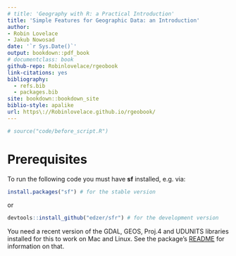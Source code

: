 ```yaml
--- 
# title: 'Geography with R: a Practical Introduction'
title: 'Simple Features for Geographic Data: an Introduction'
author:
- Robin Lovelace
- Jakub Nowosad
date: '`r Sys.Date()`'
output: bookdown::pdf_book
# documentclass: book
github-repo: Robinlovelace/rgeobook
link-citations: yes
bibliography:
  - refs.bib
  - packages.bib
site: bookdown::bookdown_site
biblio-style: apalike
url: https\://Robinlovelace.github.io/rgeobook/
---
```


```r
# source("code/before_script.R")
```


# Prerequisites {-}

To run the following code you must have **sf** installed, e.g. via:

```r
install.packages("sf") # for the stable version
```

or

```r
devtools::install_github("edzer/sfr") # for the development version
```

You need a recent version of the GDAL, GEOS, Proj.4 and UDUNITS libraries installed for this to work on Mac and Linux. See the package's [README](https://github.com/edzer/sfr) for information on that.

